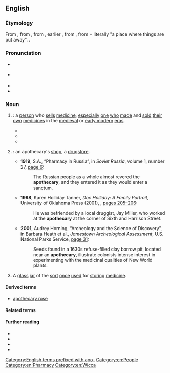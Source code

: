 ==English==
{{was wotd|2010|June|3}}
{{wikipedia|mul=pharmacy}}

===Etymology===
{{root|en|ine-pro|*dʰeh₁-}}
From {{der|en|fro|apotecaire}}, from {{der|en|ML.|apothecarius||storekeeper}}, from {{m|la|apotheca||shop, store}}, earlier {{der|en|la|apotheca||repository, storehouse, warehouse}}, from {{der|en|grc|ἀποθήκη||a repository, storehouse}}, from {{m|grc|ἀπό||away}} + {{m|grc|τίθημι||to put}} literally "a place where things are put away". {{doublet|en|boutique|bodega}}.

===Pronunciation===
* {{a|UK}} {{IPA|en|/əˈpɒθəkəɹi/}}
* {{a|US}} {{IPA|en|/əˈpɑθəˌkɛəɹi/}}
* {{audio|en|en-us-apothecary.ogg|Audio (US)}}
* {{audio|en|en-au-apothecary.ogg|Audio (AU)}}

===Noun===
{{en-noun}}

# {{lb|en|archaic|_|in|_|US|dated|_|in|_|UK}} {{synonym of|en|pharmacist}}: a [[person]] who [[sell]]s [[medicine]], [[especially]] {{lb|en|historical}} [[one]] [[who]] [[made]] and [[sold]] [[their]] [[own]] [[medicine]]s in the [[medieval]] or [[early modern]] [[era]]s.
#* {{RQ:Shakespeare Romeo and Juliet|act=V|scene=iii|page=75|column=2|passage=O true '''Appothecarie'''! / Thy drugs are quicke. Thus with a kiſſe I die.}}
#* {{RQ:Landon Lady Anne Granard|page=62|volume=I|passage=The girls, though their illness was long and dangerous, recovered under Mrs. Palmer's care, who watched over them as if they had been her own; and from that time an affection, as valuable as it was pleasant, sprang up between them. When Lady Anne returned, she called, and talked about every thing but the '''apothecary''''s bill.}}
#* {{quote-book|1=en|year=1886|translator=H.L. Br&aelig;kstad|author=Peter Christen Asbj&oslash;rnsen|authorlink=Peter Christen Asbj&oslash;rnsen|title=Folk and Fairy Tales|page=2|passage=It amused me to see the bustle and the life in the '''apothecary's''' shop across the street.}}
# {{lb|en|archaic|_|or|_|historical}} {{synonym of|en|pharmacy}}: an apothecary's [[shop]], a [[drugstore]].
#* '''1919''', S.A., “Pharmacy in Russia”, in ''Soviet Russia'', volume 1, number 27, [http://books.google.com/books?id=ElVGAAAAMAAJ&pg=RA12-PA6&dq=apothecary page 6]:
#*: The Russian people as a whole almost revered the '''apothecary''', and they entered it as they would enter a sanctum.
#* '''1998''', Karen Holliday Tanner, ''Doc Holliday: A Family Portrait'', University of Oklahoma Press (2001), {{ISBN|978-0-8061-3320-1}}, [http://books.google.com/books?id=O9GXyeUpDaIC&pg=PA205&dq=apothecary pages 205–206]:
#*: He was befriended by a local druggist, Jay Miller, who worked at the '''apothecary''' at the corner of Sixth and Harrison Street.
#* '''2001''', Audrey Horning, “Archeology and the Science of Discovery”, in Barbara Heath et al., ''Jamestown Archeological Assessment'', U.S. National Parks Service, [http://books.google.com/books?id=DLWVFHB4sfsC&pg=PA31&dq=apothecary page 31]:
#*: Seeds found in a 1630s refuse-filled clay borrow pit, located near an '''apothecary''', illustrate colonists{{sic|colonists’}} intense interest in experimenting with the medicinal qualities of New World plants.
# {{lb|en|uncommon}} A [[glass]] [[jar]] of the [[sort]] [[once]] [[use]]d for [[storing]] [[medicine]].

====Derived terms====
* [[apothecary rose]]

====Related terms====
{{der3|en|apothecary's Latin|talk like an apothecary|apothecia|apothecium|bibliotheca|hypothec|hypothecate|spermatheca|theca|thecal|thecate|thecium|thecodonts}}

====Further reading====
* {{R:Webster 1913}}
* {{R:Century 1911}}
* {{R:OneLook}}
* {{R:Online Etymology Dictionary}}

[[Category:English terms prefixed with apo-]]
[[Category:en:People]]
[[Category:en:Pharmacy]]
[[Category:en:Wicca]]